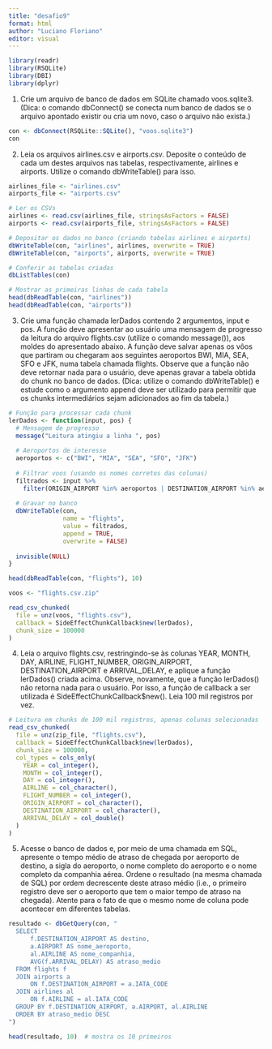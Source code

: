 ---
title: "desafio9"
format: html
author: "Luciano Floriano"
editor: visual
---
```{r}
library(readr)
library(RSQLite)
library(DBI)
library(dplyr)
```


1. Crie um arquivo de banco de dados em SQLite chamado voos.sqlite3. (Dica: o comando dbConnect() se conecta num banco de dados se o arquivo apontado existir ou cria um novo, caso o arquivo não exista.)

```{r}
con <- dbConnect(RSQLite::SQLite(), "voos.sqlite3")
con
```

2. Leia os arquivos airlines.csv e airports.csv. Deposite o conteúdo de cada um destes arquivos nas tabelas, respectivamente, airlines e airports. Utilize o comando dbWriteTable() para isso.
```{r}
airlines_file <- "airlines.csv"
airports_file <- "airports.csv"

# Ler os CSVs
airlines <- read.csv(airlines_file, stringsAsFactors = FALSE)
airports <- read.csv(airports_file, stringsAsFactors = FALSE)

# Depositar os dados no banco (criando tabelas airlines e airports)
dbWriteTable(con, "airlines", airlines, overwrite = TRUE)
dbWriteTable(con, "airports", airports, overwrite = TRUE)

# Conferir as tabelas criadas
dbListTables(con)

# Mostrar as primeiras linhas de cada tabela
head(dbReadTable(con, "airlines"))
head(dbReadTable(con, "airports"))
```


3. Crie uma função chamada lerDados contendo 2 argumentos, input e pos. A função deve apresentar ao usuário uma mensagem de progresso da leitura do arquivo flights.csv (utilize o comando message()), aos moldes do apresentado abaixo. A função deve salvar apenas os vôos que partiram ou chegaram aos seguintes aeroportos BWI, MIA, SEA, SFO e JFK, numa tabela chamada flights. Observe que a função não deve retornar nada para o usuário, deve apenas gravar a tabela obtida do chunk no banco de dados. (Dica: utilize o comando dbWriteTable() e estude como o argumento append deve ser utilizado para permitir que os chunks intermediários sejam adicionados ao fim da tabela.)
```{r}
# Função para processar cada chunk
lerDados <- function(input, pos) {
  # Mensagem de progresso
  message("Leitura atingiu a linha ", pos)
  
  # Aeroportos de interesse
  aeroportos <- c("BWI", "MIA", "SEA", "SFO", "JFK")
  
  # Filtrar voos (usando os nomes corretos das colunas)
  filtrados <- input %>%
    filter(ORIGIN_AIRPORT %in% aeroportos | DESTINATION_AIRPORT %in% aeroportos)
  
  # Gravar no banco
  dbWriteTable(con,
               name = "flights",
               value = filtrados,
               append = TRUE,
               overwrite = FALSE)
  
  invisible(NULL)
}

head(dbReadTable(con, "flights"), 10)
```

```{r}
voos <- "flights.csv.zip"

read_csv_chunked(
  file = unz(voos, "flights.csv"),
  callback = SideEffectChunkCallback$new(lerDados),
  chunk_size = 100000
)

```



4. Leia o arquivo flights.csv, restringindo-se às colunas YEAR, MONTH, DAY, AIRLINE, FLIGHT_NUMBER, ORIGIN_AIRPORT, DESTINATION_AIRPORT e ARRIVAL_DELAY, e aplique a função lerDados() criada acima. Observe, novamente, que a função lerDados() não retorna nada para o usuário. Por isso, a função de callback a ser utilizada é SideEffectChunkCallback$new(). Leia 100 mil registros por vez.
```{r}

# Leitura em chunks de 100 mil registros, apenas colunas selecionadas
read_csv_chunked(
  file = unz(zip_file, "flights.csv"),
  callback = SideEffectChunkCallback$new(lerDados),
  chunk_size = 100000,
  col_types = cols_only(
    YEAR = col_integer(),
    MONTH = col_integer(),
    DAY = col_integer(),
    AIRLINE = col_character(),
    FLIGHT_NUMBER = col_integer(),
    ORIGIN_AIRPORT = col_character(),
    DESTINATION_AIRPORT = col_character(),
    ARRIVAL_DELAY = col_double()
  )
)
```

5. 
Acesse o banco de dados e, por meio de uma chamada em SQL, apresente o tempo médio de atraso de chegada por aeroporto de destino, a sigla do aeroporto, o nome completo do aeroporto e o nome completo da companhia aérea. Ordene o resultado (na mesma chamada de SQL) por ordem decrescente deste atraso médio (i.e., o primeiro registro deve ser o aeroporto que tem o maior tempo de atraso na chegada). Atente para o fato de que o mesmo nome de coluna pode acontecer em diferentes tabelas.
```{r}
resultado <- dbGetQuery(con, "
  SELECT 
      f.DESTINATION_AIRPORT AS destino,
      a.AIRPORT AS nome_aeroporto,
      al.AIRLINE AS nome_companhia,
      AVG(f.ARRIVAL_DELAY) AS atraso_medio
  FROM flights f
  JOIN airports a 
      ON f.DESTINATION_AIRPORT = a.IATA_CODE
  JOIN airlines al 
      ON f.AIRLINE = al.IATA_CODE
  GROUP BY f.DESTINATION_AIRPORT, a.AIRPORT, al.AIRLINE
  ORDER BY atraso_medio DESC
")

head(resultado, 10)  # mostra os 10 primeiros
```

